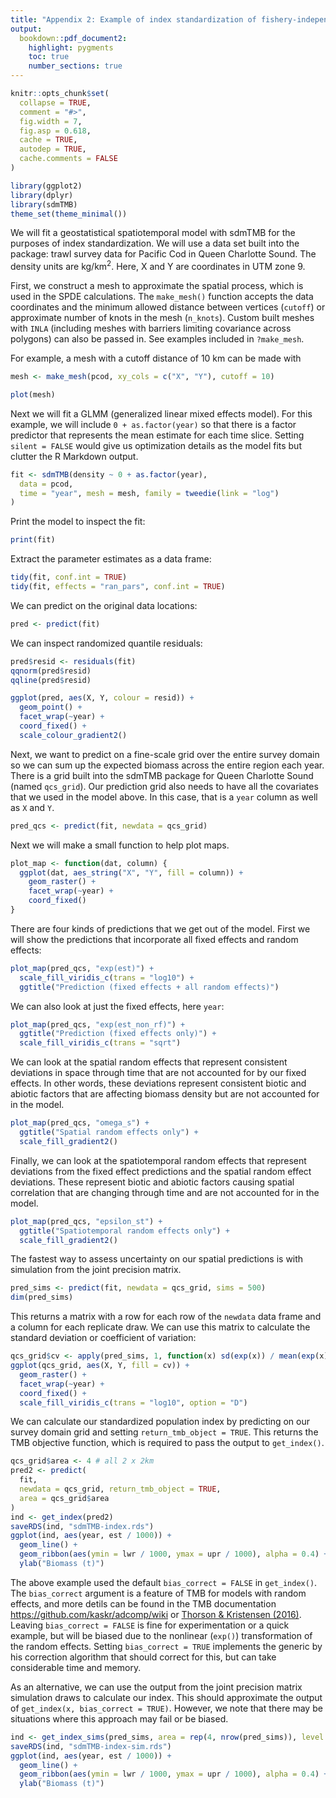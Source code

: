```yaml
---
title: "Appendix 2: Example of index standardization of fishery-independent survey data with sdmTMB"
output:
  bookdown::pdf_document2:
    highlight: pygments
    toc: true
    number_sections: true
---
```


```r
knitr::opts_chunk$set(
  collapse = TRUE,
  comment = "#>",
  fig.width = 7,
  fig.asp = 0.618,
  cache = TRUE,
  autodep = TRUE,
  cache.comments = FALSE
)
```


```r
library(ggplot2)
library(dplyr)
library(sdmTMB)
theme_set(theme_minimal())
```

We will fit a geostatistical spatiotemporal model with sdmTMB for the purposes of index standardization. We will use a data set built into the package: trawl survey data for Pacific Cod in Queen Charlotte Sound. The density units are kg/km^2^. Here, X and Y are coordinates in UTM zone 9.

First, we construct a mesh to approximate the spatial process, which is used in the SPDE calculations. The `make_mesh()` function accepts the data coordinates and the minimum allowed distance between vertices (`cutoff`) or approximate number of knots in the mesh (`n_knots`). Custom built meshes with `INLA` (including meshes with barriers limiting covariance across polygons) can also be passed in. See examples included in `?make_mesh`.

For example, a mesh with a cutoff distance of 10 km can be made with

```r
mesh <- make_mesh(pcod, xy_cols = c("X", "Y"), cutoff = 10)
```

```r
plot(mesh)
```

Next we will fit a GLMM (generalized linear mixed effects model). For this example, we will include `0 + as.factor(year)` so that there is a factor predictor that represents the mean estimate for each time slice. Setting `silent = FALSE` would give us optimization details as the model fits but clutter the R Markdown output.

```r
fit <- sdmTMB(density ~ 0 + as.factor(year),
  data = pcod,
  time = "year", mesh = mesh, family = tweedie(link = "log")
)
```

Print the model to inspect the fit:

```r
print(fit)
```

Extract the parameter estimates as a data frame:

```r
tidy(fit, conf.int = TRUE)
tidy(fit, effects = "ran_pars", conf.int = TRUE)
```

We can predict on the original data locations:

```r
pred <- predict(fit)
```

We can inspect randomized quantile residuals:

```r
pred$resid <- residuals(fit)
qqnorm(pred$resid)
qqline(pred$resid)
```

```r
ggplot(pred, aes(X, Y, colour = resid)) +
  geom_point() +
  facet_wrap(~year) +
  coord_fixed() +
  scale_colour_gradient2()
```

Next, we want to predict on a fine-scale grid over the entire survey domain so we can sum up the expected biomass across the entire region each year. There is a grid built into the sdmTMB package for Queen Charlotte Sound (named `qcs_grid`). Our prediction grid also needs to have all the covariates that we used in the model above. In this case, that is a `year` column as well as `X` and `Y`.

```r
pred_qcs <- predict(fit, newdata = qcs_grid)
```

Next we will make a small function to help plot maps.

```r
plot_map <- function(dat, column) {
  ggplot(dat, aes_string("X", "Y", fill = column)) +
    geom_raster() +
    facet_wrap(~year) +
    coord_fixed()
}
```

There are four kinds of predictions that we get out of the model. First we will show the predictions that incorporate all fixed effects and random effects:

```r
plot_map(pred_qcs, "exp(est)") +
  scale_fill_viridis_c(trans = "log10") +
  ggtitle("Prediction (fixed effects + all random effects)")
```

We can also look at just the fixed effects, here `year`:

```r
plot_map(pred_qcs, "exp(est_non_rf)") +
  ggtitle("Prediction (fixed effects only)") +
  scale_fill_viridis_c(trans = "sqrt")
```

We can look at the spatial random effects that represent consistent deviations in space through time that are not accounted for by our fixed effects. In other words, these deviations represent consistent biotic and abiotic factors that are affecting biomass density but are not accounted for in the model.

```r
plot_map(pred_qcs, "omega_s") +
  ggtitle("Spatial random effects only") +
  scale_fill_gradient2()
```

Finally, we can look at the spatiotemporal random effects that represent deviations from the fixed effect predictions and the spatial random effect deviations. These represent biotic and abiotic factors causing spatial correlation that are changing through time and are not accounted for in the model.

```r
plot_map(pred_qcs, "epsilon_st") +
  ggtitle("Spatiotemporal random effects only") +
  scale_fill_gradient2()
```

The fastest way to assess uncertainty on our spatial predictions is with simulation from the joint precision matrix.

```r
pred_sims <- predict(fit, newdata = qcs_grid, sims = 500)
dim(pred_sims)
```

This returns a matrix with a row for each row of the `newdata` data frame and a column for each replicate draw. We can use this matrix to calculate the standard deviation or coefficient of variation:

```r
qcs_grid$cv <- apply(pred_sims, 1, function(x) sd(exp(x)) / mean(exp(x)))
ggplot(qcs_grid, aes(X, Y, fill = cv)) +
  geom_raster() +
  facet_wrap(~year) +
  coord_fixed() +
  scale_fill_viridis_c(trans = "log10", option = "D")
```

We can calculate our standardized population index by predicting on our survey domain grid and setting `return_tmb_object = TRUE`. This returns the TMB objective function, which is required to pass the output to `get_index()`.

```r
qcs_grid$area <- 4 # all 2 x 2km
pred2 <- predict(
  fit,
  newdata = qcs_grid, return_tmb_object = TRUE,
  area = qcs_grid$area
)
ind <- get_index(pred2)
saveRDS(ind, "sdmTMB-index.rds")
ggplot(ind, aes(year, est / 1000)) +
  geom_line() +
  geom_ribbon(aes(ymin = lwr / 1000, ymax = upr / 1000), alpha = 0.4) +
  ylab("Biomass (t)")
```

The above example used the default `bias_correct = FALSE` in `get_index()`. The `bias_correct` argument is a feature of TMB for models with random effects, and more detils can be found in the TMB documentation [https://github.com/kaskr/adcomp/wiki](https://github.com/kaskr/adcomp/wiki) or [Thorson & Kristensen (2016)](https://www.sciencedirect.com/science/article/abs/pii/S0165783615301399?via%3Dihub). Leaving `bias_correct = FALSE` is fine for experimentation or a quick example, but will be biased due to the nonlinear (`exp()`) transformation of the random effects. Setting `bias_correct = TRUE` implements the generic by his correction algorithm that should correct for this, but can take considerable time and memory.

As an alternative, we can use the output from the joint precision matrix simulation draws to calculate our index. This should approximate the output of `get_index(x, bias_correct = TRUE)`. However, we note that there may be situations where this approach may fail or be biased.

```r
ind <- get_index_sims(pred_sims, area = rep(4, nrow(pred_sims)), level = 0.95)
saveRDS(ind, "sdmTMB-index-sim.rds")
ggplot(ind, aes(year, est / 1000)) +
  geom_line() +
  geom_ribbon(aes(ymin = lwr / 1000, ymax = upr / 1000), alpha = 0.4) +
  ylab("Biomass (t)")
```
